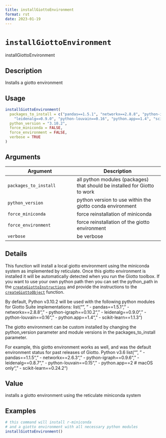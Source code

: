 ```yaml
--- 
title: installGiottoEnvironment 
format: rst 
date: 2023-01-19 
--- 
```

# `installGiottoEnvironment`

installGiottoEnvironment


## Description

Installs a giotto environment


## Usage

```r
installGiottoEnvironment(
  packages_to_install = c("pandas==1.5.1", "networkx==2.8.8", "python-igraph==0.10.2",
    "leidenalg==0.9.0", "python-louvain==0.16", "python.app==1.4", "scikit-learn==1.1.3"),
  python_version = "3.10.2",
  force_miniconda = FALSE,
  force_environment = FALSE,
  verbose = TRUE
)
```


## Arguments

Argument      |Description
------------- |----------------
`packages_to_install`     |     all python modules (packages) that should be installed for Giotto to work
`python_version`     |     python version to use within the giotto conda environment
`force_miniconda`     |     force reinstallation of miniconda
`force_environment`     |     force reinstallation of the giotto environment
`verbose`     |     be verbose


## Details

This function will install a local giotto environment using
 the miniconda system as implemented by reticulate. Once this giotto environment is
 installed it will be automatically detected when you run the Giotto toolbox. If you want to use
 your own python path then you can set the python_path in the [`createGiottoInstructions`](#creategiottoinstructions) 
 and provide the instructions to the [`createGiottoObject`](#creategiottoobject) function.
 
 By default, Python v3.10.2 will be used with the following python modules
 for Giotto Suite implementations:
 list("\n", "   - pandas==1.5.1\n", "   - networkx==2.8.8\n", "   - python-igraph==0.10.2\n", "   - leidenalg==0.9.0\n", "   - python-louvain==0.16\n", "   - python.app==1.4\n", "   - scikit-learn==1.1.3\n") 
 
 The giotto environment can be custom installed by changing the
 python_version parameter and module versions in the
 packages_to_install parameter.
 
 For example, this giotto environment works as well, and was the
 default environment status for past releases of Giotto.
 Python  v3.6
  list("\n", "  - pandas==1.1.5\n", "  - networkx==2.6.3\n", "  - python-igraph==0.9.6\n", "  - leidenalg==0.8.7\n", "  - python-louvain==0.15\n", "  - python.app==2 # macOS only\n", "  - scikit-learn==0.24.2\n")


## Value

installs a giotto environment using the reticulate miniconda system


## Examples

```r
# this command will install r-miniconda
# and a giotto environment with all necessary python modules
installGiottoEnvironment()
```


